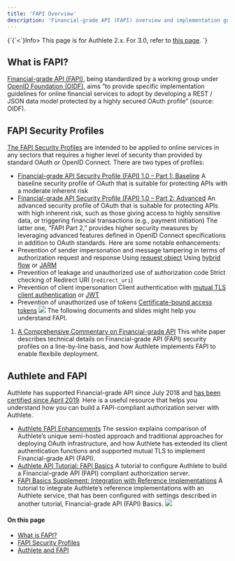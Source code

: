 ```yaml
---
title: 'FAPI Overview'
description: 'Financial-grade API (FAPI) overview and implementation guide.'"
---
```


{\`{\`<\`}Info>
This page is for Authlete 2.x. For 3.0, refer to [this page](/tutorial/fapi).
</Info>\`}
## What is FAPI?
[Financial-grade API (FAPI)](https://openid.net/wg/fapi/), being standardized by a working group under [OpenID Foundation (OIDF)](https://openid.net/), aims “to provide specific implementation guidelines for online financial services to adopt by developing a REST / JSON data model protected by a highly secured OAuth profile” (source: OIDF).
## FAPI Security Profiles
[The FAPI Security Profiles](https://openid.net/wg/fapi/#status) are intended to be applied to online services in any sectors that requires a higher level of security than provided by standard OAuth or OpenID Connect. There are two types of profiles:
- [Financial-grade API Security Profile (FAPI) 1.0 – Part 1: Baseline](https://openid.net/specs/openid-financial-api-part-1-1_0.html)
A baseline security profile of OAuth that is suitable for protecting APIs with a moderate inherent risk
- [Financial-grade API Security Profile (FAPI) 1.0 – Part 2: Advanced](https://openid.net/specs/openid-financial-api-part-2-1_0.html)
An advanced security profile of OAuth that is suitable for protecting APIs with high inherent risk, such as those giving access to highly sensitive data, or triggering financial transactions (e.g., payment initiation)
The latter one, “FAPI Part 2,” provides higher security measures by leveraging advanced features defined in OpenID Connect specifications in addition to OAuth standards.
Here are some notable enhancements:
- Prevention of sender impersonation and message tampering in terms of authorization request and response
Using [request object](https://openid.net/specs/openid-connect-core-1_0.html#JWTRequests)
Using [hybrid flow](https://openid.net/specs/openid-connect-core-1_0.html#HybridFlowAuth) or [JARM](https://bitbucket.org/openid/fapi/src/master/Financial_API_JWT_Secured_Authorization_Response_Mode.md)
- Prevention of leakage and unauthorized use of authorization code
Strict checking of Redirect URI (`redirect_uri`)
- Prevention of client impersonation
Client authentication with [mutual TLS client authentication](https://www.rfc-editor.org/rfc/rfc8705.html#name-mutual-tls-for-oauth-client)
or [JWT](https://openid.net/specs/openid-connect-core-1_0.html#ClientAuthentication)
- Prevention of unauthorized use of tokens
[Certificate-bound access tokens](https://www.rfc-editor.org/rfc/rfc8705.html#name-mutual-tls-client-certifica)
![](https://storage.googleapis.com/authlete-website/img/developers/fapi/fapi_01.png)
The following documents and slides might help you understand FAPI.
1. [A Comprehensive Commentary on Financial-grade API](/resources/brochures/wp_commentary_on_fapi/)
This white paper describes technical details on Financial-grade API (FAPI) security profiles on a line-by-line basis, and how Authlete implements FAPI to enable flexibile deployment.
## Authlete and FAPI
Authlete has supported Financial-grade API since July 2018 and [has been certified since April 2019](https://openid.net/certification/#FAPI_OPs).
Here is a useful resource that helps you understand how you can build a FAPI-compliant authorization server with Authlete.
- [Authlete FAPI Enhancements](/resources/videos/20180724/authlete-fapi-enhancements/)
The session explains comparison of Authlete’s unique semi-hosted approach and traditional approaches for deploying OAuth infrastructure, and how Authlete has extended its client authentication functions and supported mutual TLS to implement Financial-grade API (FAPI).
- [Authlete API Tutorial: FAPI Basics](/tutorial/fapi)
A tutorial to configure Authlete to build a Financial-grade API (FAPI) compliant authorization server.
- [FAPI Basics Supplement: Integration with Reference Implementations](/tutorial/fapi_with_ref_impl)
A tutorial to integrate Authlete’s reference implementations with an Authlete service, that has been configured with settings described in another tutorial, Financial-grade API (FAPI) Basics.
![](https://storage.googleapis.com/authlete-website/img/developers/fapi/fapi_02.png)
#### On this page
- [What is FAPI?](#what-is-fapi)
- [FAPI Security Profiles](#fapi-security-profiles)
- [Authlete and FAPI](#authlete-and-fapi)
